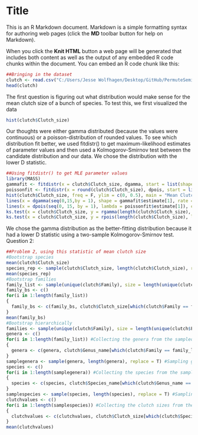 Title
========================================================

This is an R Markdown document. Markdown is a simple formatting syntax for authoring web pages (click the **MD** toolbar button for help on Markdown).

When you click the **Knit HTML** button a web page will be generated that includes both content as well as the output of any embedded R code chunks within the document. You can embed an R code chunk like this:

```r
##Bringing in the dataset
clutch <- read.csv("C:/Users/Jesse Wolfhagen/Desktop/GitHub/PermuteSeminar-2014/Week-2/clutchsize.csv")
head(clutch)
```
The first question is figuring out what distribution would make sense for the mean clutch size of a bunch of species.
To test this, we first visualized the data
```r
hist(clutch$Clutch_size)
```
Our thoughts were either gamma distributed (because the values were continuous) or a poisson-distribution of rounded values. To see which distribution fit better, we used fitdistr() to get maximum-likelihood estimates of parameter values and then used a Kolmogorov-Smirnov test between the candidate distribution and our data. We chose the distribution with the lower D statistic.
```r
##Using fitdistr() to get MLE parameter values
library(MASS)
gammafit <- fitdistr(x = clutch$Clutch_size, dgamma, start = list(shape = 1, rate = 1))
poissonfit <- fitdistr(x = round(clutch$Clutch_size), dpois, start = list(lambda = round(mean(clutch$Clutch_size))))
hist(clutch$Clutch_size, freq = F, ylim = c(0, 0.5), main = "Mean Clutch Size per Species with Gamma-Distribution (Red) and Poisson-Distribution (Blue) Estimated Fit Lines")
lines(x = dgamma(seq(0,15,by = 1), shape = gammafit$estimate[1], rate = gammafit$estimate[2]), col = "red")
lines(x = dpois(seq(0, 15, by = 1), lambda = poissonfit$estimate[1]), col = "blue")
ks.test(x = clutch$Clutch_size, y = rgamma(length(clutch$Clutch_size), shape = gammafit$estimate[1], rate = gammafit$estimate[2]))$statistic ##D value for the Kolmogorov-Smirnov test between Gamma distribution and Clutch Sizes
ks.test(x = clutch$Clutch_size, y = rpois(length(clutch$Clutch_size), lambda = poissonfit$estimate[1]))$statistic ##D value for the Kolmogorov-Smirnov test between the Poisson distribution and Clutch Sizes

```
We chose the gamma distribution as the better-fitting distribution because it had a lower D statistic using a two-sample Kolmogorov-Smirnov test.
Question 2:
```r
##Problem 2, using this statistic of mean clutch size
#Bootstrap species
mean(clutch$Clutch_size)
species_rep <- sample(clutch$Clutch_size, length(clutch$Clutch_size), replace = T)
mean(species_rep)
#Bootstrap families
family_list <- sample(unique(clutch$Family), size = length(unique(clutch$Family)), replace = T)
family_bs <- c()
for(i in 1:length(family_list))
{
  family_bs <- c(family_bs, clutch$Clutch_size[which(clutch$Family == family_list[i])])
}
mean(family_bs)
#Bootstrap hierarchically
families <- sample(unique(clutch$Family), size = length(unique(clutch$Family)), replace = T) #Sampling families with replacement
genera <- c()
for(i in 1:length(family_list)) #Collecting the genera from the sampled families
{
  genera <- c(genera, clutch$Genus_name[which(clutch$Family == family_list[i])])
}
samplegenera <- sample(genera, length(genera), replace = T) #Sampling genera with replacement
species <- c()
for(i in 1:length(samplegenera)) #Collecting the species from the sampled genera
{
  species <- c(species, clutch$Species_name[which(clutch$Genus_name == levels(clutch$Genus_name)[samplegenera[i]])])
}
samplespecies <- sample(species, length(species), replace = T) #Sampling species with replacement
clutchvalues <- c()
for(i in 1:length(samplespecies)) #Collecting the clutch sizes from the sampled species
{
  clutchvalues <- c(clutchvalues, clutch$Clutch_size[which(clutch$Species_name == levels(clutch$Species_name)[samplespecies[i]])])
}
mean(clutchvalues)
```
